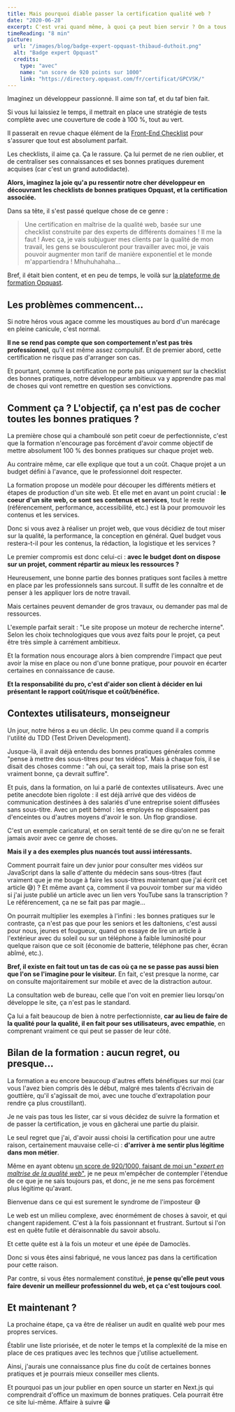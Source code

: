 ```yaml
---
title: Mais pourquoi diable passer la certification qualité web ?
date: "2020-06-28"
excerpt: C'est vrai quand même, à quoi ça peut bien servir ? On a tous une bonne idée de ce qui fait un site de qualité non ?
timeReading: "8 min"
picture:
  url: "/images/blog/badge-expert-opquast-thibaud-duthoit.png"
  alt: "Badge expert Opquast"
  credits:
    type: "avec"
    name: "un score de 920 points sur 1000"
    link: "https://directory.opquast.com/fr/certificat/GPCVSK/"
---
```


Imaginez un développeur passionné. Il aime son taf, et du taf bien fait.

Si vous lui laissiez le temps, il mettrait en place une stratégie de tests complète avec une couverture de code à 100 %, tout au vert.

Il passerait en revue chaque élément de la [Front-End Checklist](https://github.com/tidusia/Front-End-Checklist) pour s'assurer que tout est absolument parfait.

Les checklists, il aime ça. Ça le rassure. Ça lui permet de ne rien oublier, et de centraliser ses connaissances et ses bonnes pratiques durement acquises (car c'est un grand autodidacte).

**Alors, imaginez la joie qu'a pu ressentir notre cher développeur en découvrant les checklists de bonnes pratiques Opquast, et la certification associée.**

Dans sa tête, il s'est passé quelque chose de ce genre :

> Une certification en maîtrise de la qualité web, basée sur une checklist construite par des experts de différents domaines ! Il me la faut !
> Avec ça, je vais subjuguer mes clients par la qualité de mon travail, les gens se bousculeront pour travailler avec moi, je vais pouvoir augmenter mon tarif de manière exponentiel et le monde m'appartiendra ! Mhuhuhahaha...

Bref, il était bien content, et en peu de temps, le voilà sur [la plateforme de formation Opquast](https://www.opquast.com/certification/).

## Les problèmes commencent...

Si notre héros vous agace comme les moustiques au bord d'un marécage en pleine canicule, c'est normal.

**Il ne se rend pas compte que son comportement n'est pas très professionnel**, qu'il est même assez compulsif. Et de premier abord, cette certification ne risque pas d'arranger son cas.

Et pourtant, comme la certification ne porte pas uniquement sur la checklist des bonnes pratiques, notre développeur ambitieux va y apprendre pas mal de choses qui vont remettre en question ses convictions.

## Comment ça ? L'objectif, ça n'est pas de cocher toutes les bonnes pratiques ?

La première chose qui a chamboulé son petit coeur de perfectionniste, c'est que la formation n'encourage pas forcément d'avoir comme objectif de mettre absolument 100 % des bonnes pratiques sur chaque projet web.

Au contraire même, car elle explique que tout a un coût. Chaque projet a un budget défini à l'avance, que le professionnel doit respecter.

La formation propose un modèle pour découper les différents métiers et étapes de production d'un site web. Et elle met en avant un point crucial : **le coeur d'un site web, ce sont ses contenus et services**, tout le reste (référencement, performance, accessibilité, etc.) est là pour promouvoir les contenus et les services.

Donc si vous avez à réaliser un projet web, que vous décidiez de tout miser sur la qualité, la performance, la conception en général. Quel budget vous restera-t-il pour les contenus, la rédaction, la logistique et les services ?

Le premier compromis est donc celui-ci : **avec le budget dont on dispose sur un projet, comment répartir au mieux les ressources ?**

Heureusement, une bonne partie des bonnes pratiques sont faciles à mettre en place par les professionnels sans surcout. Il suffit de les connaître et de penser à les appliquer lors de notre travail.

Mais certaines peuvent demander de gros travaux, ou demander pas mal de ressources.

L'exemple parfait serait : "Le site propose un moteur de recherche interne". Selon les choix technologiques que vous avez faits pour le projet, ça peut être très simple à carrément ambitieux.

Et la formation nous encourage alors à bien comprendre l'impact que peut avoir la mise en place ou non d'une bonne pratique, pour pouvoir en écarter certaines en connaissance de cause.

**Et la responsabilité du pro, c'est d'aider son client à décider en lui présentant le rapport coût/risque et coût/bénéfice.**

## Contextes utilisateurs, monseigneur

Un jour, notre héros a eu un déclic. Un peu comme quand il a compris l'utilité du TDD (Test Driven Development).

Jusque-là, il avait déjà entendu des bonnes pratiques générales comme "pense à mettre des sous-titres pour tes vidéos". Mais à chaque fois, il se disait des choses comme : "ah oui, ça serait top, mais la prise son est vraiment bonne, ça devrait suffire".

Et puis, dans la formation, on lui a parlé de contextes utilisateurs. Avec une petite anecdote bien rigolote : il est déjà arrivé que des vidéos de communication destinées à des salariés d'une entreprise soient diffusées sans sous-titre. Avec un petit bémol : les employés ne disposaient pas d'enceintes ou d'autres moyens d'avoir le son. Un flop grandiose.

C'est un exemple caricatural, et on serait tenté de se dire qu'on ne se ferait jamais avoir avec ce genre de choses.

**Mais il y a des exemples plus nuancés tout aussi intéressants.**

Comment pourrait faire un dev junior pour consulter mes vidéos sur JavaScript dans la salle d'attente du médecin sans sous-titres (faut vraiment que je me bouge à faire les sous-titres maintenant que j'ai écrit cet article 😅) ? Et même avant ça, comment il va pouvoir tomber sur ma vidéo si j'ai juste publié un article avec un lien vers YouTube sans la transcription ? Le référencement, ça ne se fait pas par magie...

On pourrait multiplier les exemples à l'infini : les bonnes pratiques sur le contraste, ça n'est pas que pour les seniors et les daltoniens, c'est aussi pour nous, jeunes et fougueux, quand on essaye de lire un article à l'extérieur avec du soleil ou sur un téléphone à faible luminosité pour quelque raison que ce soit (économie de batterie, téléphone pas cher, écran abîmé, etc.).

**Bref, il existe en fait tout un tas de cas où ça ne se passe pas aussi bien que l'on se l'imagine pour le visiteur.** En fait, c'est presque la norme, car on consulte majoritairement sur mobile et avec de la distraction autour.

La consultation web de bureau, celle que l'on voit en premier lieu lorsqu'on développe le site, ça n'est pas le standard.

Ça lui a fait beaucoup de bien à notre perfectionniste, **car au lieu de faire de la qualité pour la qualité, il en fait pour ses utilisateurs, avec empathie**, en comprenant vraiment ce qui peut se passer de leur côté.

## Bilan de la formation : aucun regret, ou presque...

La formation a eu encore beaucoup d'autres effets bénéfiques sur moi (car vous l'avez bien compris dès le début, malgré mes talents d'écrivain de gouttière, qu'il s'agissait de moi, avec une touche d'extrapolation pour rendre ça plus croustillant).

Je ne vais pas tous les lister, car si vous décidez de suivre la formation et de passer la certification, je vous en gâcherai une partie du plaisir.

Le seul regret que j'ai, d'avoir aussi choisi la certification pour une autre raison, certainement mauvaise celle-ci : **d'arriver à me sentir plus légitime dans mon métier**.

Même en ayant obtenu [un score de 920/1000, faisant de moi un "_expert en maîtrise de la qualité web_"](https://directory.opquast.com/fr/certificat/GPCVSK/), je ne peux m'empêcher de contempler l'étendue de ce que je ne sais toujours pas, et donc, je ne me sens pas forcément plus légitime qu'avant.

Bienvenue dans ce qui est surement le syndrome de l'imposteur 😅

Le web est un milieu complexe, avec énormément de choses à savoir, et qui changent rapidement. C'est à la fois passionnant et frustrant. Surtout si l'on est en quête futile et déraisonnable du savoir absolu.

Et cette quête est à la fois un moteur et une épée de Damoclès.

Donc si vous êtes ainsi fabriqué, ne vous lancez pas dans la certification pour cette raison.

Par contre, si vous êtes normalement constitué, **je pense qu'elle peut vous faire devenir un meilleur professionnel du web, et ça c'est toujours cool**.

## Et maintenant ?

La prochaine étape, ça va être de réaliser un audit en qualité web pour mes propres services.

Établir une liste priorisée, et de noter le temps et la complexité de la mise en place de ces pratiques avec les technos que j'utilise actuellement.

Ainsi, j'aurais une connaissance plus fine du coût de certaines bonnes pratiques et je pourrais mieux conseiller mes clients.

Et pourquoi pas un jour publier en open source un starter en Next.js qui comprendrait d'office un maximum de bonnes pratiques. Cela pourrait être ce site lui-même. Affaire à suivre 😁
